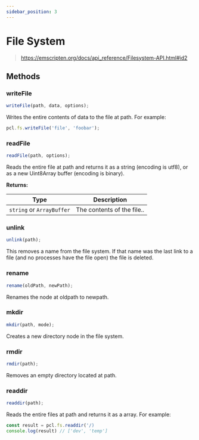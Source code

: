 ```yaml
---
sidebar_position: 3
---
```


# File System

> https://emscripten.org/docs/api_reference/Filesystem-API.html#id2

## Methods

### writeFile

```ts
writeFile(path, data, options);
```

Writes the entire contents of data to the file at path. For example:

```ts showLineNumbers
pcl.fs.writeFile('file', 'foobar');
```

### readFile

```ts
readFile(path, options);
```

Reads the entire file at path and returns it as a string (encoding is utf8), or as a new Uint8Array buffer (encoding is binary).

**Returns:**

| Type                      | Description                |
| ------------------------- | -------------------------- |
| `string` or `ArrayBuffer` | The contents of the file.. |

### unlink

```ts
unlink(path);
```

This removes a name from the file system. If that name was the last link to a file (and no processes have the file open) the file is deleted.

### rename

```ts
rename(oldPath, newPath);
```

Renames the node at oldpath to newpath.

### mkdir

```ts
mkdir(path, mode);
```

Creates a new directory node in the file system.

### rmdir

```ts
rmdir(path);
```

Removes an empty directory located at path.

### readdir

```ts
readdir(path);
```

Reads the entire files at path and returns it as a array. For example:

```ts showLineNumbers
const result = pcl.fs.readdir('/)
console.log(result) // ['dev', 'temp']
```
